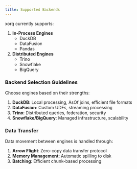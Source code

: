 ```yaml
---
title: Supported Backends
---
```


xorq currently supports:

1. **In-Process Engines**
    - DuckDB
    - DataFusion
    - Pandas
2. **Distributed Engines**
    - Trino
    - Snowflake
    - BigQuery

### Backend Selection Guidelines

Choose engines based on their strengths:

1. **DuckDB**: Local processing, AsOf joins, efficient file formats
2. **DataFusion**: Custom UDFs, streaming processing
3. **Trino**: Distributed queries, federation, security
4. **Snowflake/BigQuery**: Managed infrastructure, scalability

### Data Transfer

Data movement between engines is handled through:

1. **Arrow Flight**: Zero-copy data transfer protocol
2. **Memory Management**: Automatic spilling to disk
3. **Batching**: Efficient chunk-based processing
